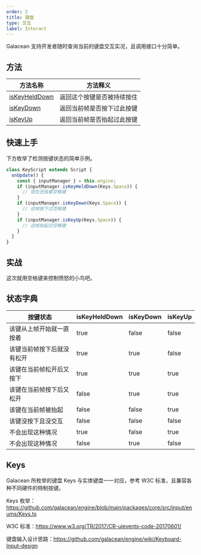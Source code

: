 ```yaml
---
order: 2
title: 键盘
type: 交互
label: Interact
---
```


Galacean 支持开发者随时查询当前的键盘交互实况，且调用接口十分简单。

## 方法

| 方法名称                                               | 方法释义                   |
| ------------------------------------------------------ | -------------------------- |
| [isKeyHeldDown](/apis/core/#InputManager-isKeyHeldDown) | 返回这个按键是否被持续按住 |
| [isKeyDown](/apis/core/#InputManager-isKeyDown)         | 返回当前帧是否按下过此按键 |
| [isKeyUp](/apis/core/#InputManager-isKeyUp)             | 返回当前帧是否抬起过此按键 |

## 快速上手

下方枚举了检测按键状态的简单示例。

```typescript
class KeyScript extends Script {
  onUpdate() {
    const { inputManager } = this.engine;
    if (inputManager.isKeyHeldDown(Keys.Space)) {
      // 现在还按着空格键
    }
    if (inputManager.isKeyDown(Keys.Space)) {
      // 这帧按下过空格键
    }
    if (inputManager.isKeyUp(Keys.Space)) {
      // 这帧抬起过空格键
    }
  }
}
```

## 实战

这次就用空格键来控制愤怒的小鸟吧。

<Playground href="/embed/flappy-bird" />

## 状态字典

| 按键状态                   | isKeyHeldDown | isKeyDown | isKeyUp |
| -------------------------- | ------------- | --------- | ------- |
| 该键从上帧开始就一直按着   | true          | false     | false   |
| 该键当前帧按下后就没有松开 | true          | true      | false   |
| 该键在当前帧松开后又按下   | true          | true      | true    |
| 该键在当前帧按下后又松开   | false         | true      | true    |
| 该键在当前帧被抬起         | false         | false     | true    |
| 该键没按下且没交互         | false         | false     | false   |
| 不会出现这种情况           | true          | false     | true    |
| 不会出现这种情况           | false         | true      | false   |

## Keys

Galacean 所枚举的键盘 Keys 与实体键盘一一对应，参考 W3C 标准，且兼容各种不同硬件的特制按键。

Keys 枚举：https://github.com/galacean/engine/blob/main/packages/core/src/input/enums/Keys.ts

W3C 标准：https://www.w3.org/TR/2017/CR-uievents-code-20170601/

键盘输入设计思路：https://github.com/galacean/engine/wiki/Keyboard-Input-design
